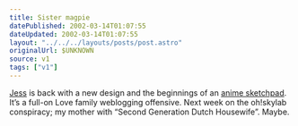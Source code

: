 ```yaml
---
title: Sister magpie
datePublished: 2002-03-14T01:07:55
dateUpdated: 2002-03-14T01:07:55
layout: "../../../layouts/posts/post.astro"
originalUrl: $UNKNOWN
source: v1
tags: ["v1"]
---
```


[Jess][1] is back with a new design and the beginnings of an [anime sketchpad][2]. It&#8217;s a full-on Love family weblogging offensive. Next week on the oh!skylab conspiracy; my mother with &#8220;Second Generation Dutch Housewife&#8221;. Maybe.

[1]: http://artgeek.net/
[2]: http://artgeek.net/sketchpad.html
